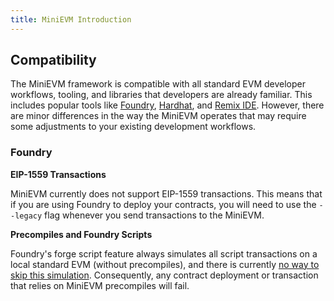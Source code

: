 ```yaml
---
title: MiniEVM Introduction
---
```


## Compatibility

The MiniEVM framework is compatible with all standard EVM developer workflows, tooling, and libraries that developers are already familiar. This includes popular tools like [Foundry](https://github.com/foundry-rs/foundry), [Hardhat](https://hardhat.org/), and [Remix IDE](https://remix.ethereum.org/). However, there are minor differences in the way the MiniEVM operates that may require some adjustments to your existing development workflows.

### Foundry

**EIP-1559 Transactions**

MiniEVM currently does not support EIP-1559 transactions. This means that if you are using Foundry to deploy your contracts, you will need to use the `--legacy` flag whenever you send transactions to the MiniEVM.

**Precompiles and Foundry Scripts**

Foundry's forge script feature always simulates all script transactions on a local standard EVM (without precompiles), and there is currently [no way to skip this simulation](https://github.com/foundry-rs/foundry/issues/5776). Consequently, any contract deployment or transaction that relies on MiniEVM precompiles will fail.